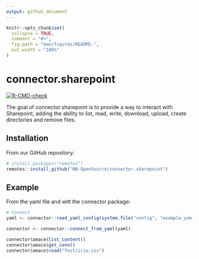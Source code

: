 ```yaml
---
output: github_document
---
```


<!-- README.md is generated from README.Rmd. Please edit that file -->

```r
knitr::opts_chunk$set(
  collapse = TRUE,
  comment = "#>",
  fig.path = "man/figures/README-",
  out.width = "100%"
)
```

# connector.sharepoint

<!-- badges: start -->
[![R-CMD-check](https://github.com/NN-OpenSource/connector.sharepoint/actions/workflows/R-CMD-check.yaml/badge.svg)](https://github.com/NN-OpenSource/connector.sharepoint/actions/workflows/R-CMD-check.yaml)
<!-- badges: end -->

The goal of connector.sharepoint is to provide a way to interact with Sharepoint, adding the ability to list, read, write, download, upload, create directories and remove files.

## Installation

From our GitHub repository:

```r
# install.packages("remotes")
remotes::install_github("NN-OpenSource/connector.sharepoint")
```


## Example

From the yaml file and witt the connector package:

```r
# Connect
yaml <- connector::read_yaml_config(system.file("config", "example_yaml.yaml", package = "connector.sharepoint"))

connector <- connector::connect_from_yaml(yaml)

connector$amace$list_content()
connector$amace$get_conn()
connector$amace$read("Test/iris.csv")
```
